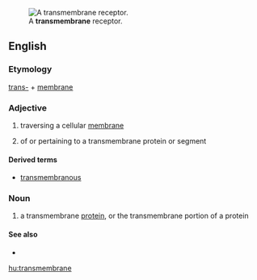 [[Image:Transmembrane receptor.png|thumb|A '''transmembrane''' receptor.]]
==English==

===Etymology===

[[trans-]] + [[membrane]]

===Adjective===
{{en-adj|-}}

# {{biology}} traversing a cellular [[membrane]]
# of or pertaining to a transmembrane protein or segment

====Derived terms====
*[[transmembranous]]

===Noun===
{{en-noun}}

# {{cytology}} a transmembrane [[protein]], or the transmembrane portion of a protein

====See also====
*{{pedialite|Transmembrane protein}}

[[hu:transmembrane]]